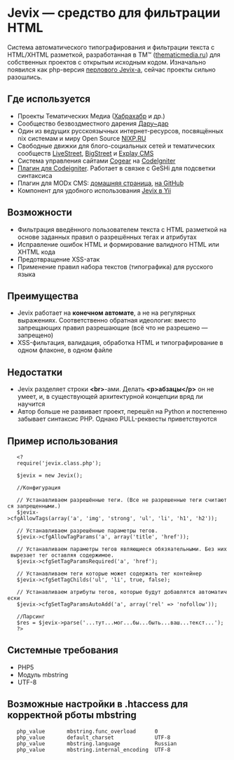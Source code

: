 = Jevix — средство для фильтрации HTML =
Система автоматического типографирования и фильтрации текста с HTML/XHTML разметкой, разработанная в ТМ™ ([http://thematicmedia.ru thematicmedia.ru]) для собственных проектов с открытым исходным кодом. Изначально появился как php-версия [http://jevix.ru перлового Jevix-а], сейчас проекты сильно разошлись.

== Где используется ==
* Проекты Тематических Медиа ([http://habrahabr.ru/ Хабрахабр] и др.)
* Сообщество безвоздместного дарения [http://darudar.org/ Дару~дар]
* Один из ведущих русскоязычных интернет-ресурсов, посвящённых nix системам и миру Open Source [http://www.nixp.ru/ NIXP.RU]
* Свободные движки для блого-социальных сетей и тематических сообществ [http://livestreet.ru/ LiveStreet], [http://bigstreet.ru/ BigStreet] и [http://explay.s/ Explay CMS]
* Система управления сайтами [http://cogear.ru/ Сogear] на [http://codeigniter.com/ CodeIgniter]
* [http://www.coolweb.su/blog/7.html Плагин для Codeigniter]. Работает в связке с GeSHi для подсветки синтаксиса
* Плагин для MODx CMS: [http://bezumkin.ru/modx/jevix/ домашняя страница], [https://github.com/bezumkin/modx-jevix на GitHub]
* Компонент для удобного использования [https://github.com/tokolist/yii-components/blob/master/protected/extensions/yiicomp/widgets/YiiJevix/readme_ru.md Jevix в Yii]

== Возможности ==
* Фильтрация введённого пользователем текста с HTML разметкой на основе заданных правил о разрешённых тегах и атрибутах
* Исправление ошибок HTML и формирование валидного HTML или XHTML кода
* Предотвращение XSS-атак
* Применение правил набора текстов (типографика) для русского языка

== Преимущества ==
* Jevix работает на '''конечном автомате''', а не на регулярных выражениях. Соответственно обратная идеология: вместо запрещающих правил разрешающие (всё что не разрешено — запрещено)
* XSS-фильтация, валидация, обработка HTML и типографирование в одном флаконе, в одном файле

== Недостатки ==
* Jevix разделяет строки '''&lt;br&gt;'''-ами. Делать '''&lt;p&gt;абзацы&lt;/p&gt;''' он не умеет, и, в существующей архитектурной концепции вряд ли научится
* Автор больше не развивает проект, перешёл на Python и постепенно забывает синтаксис PHP. Однако PULL-реквесты приветствуются

==Пример использования==
    <?
    require('jevix.class.php');
    
    $jevix = new Jevix();
    
    //Конфигурация
    
    // Устанавливаем разрешённые теги. (Все не разрешенные теги считаются запрещенными.)
    $jevix->cfgAllowTags(array('a', 'img', 'strong', 'ul', 'li', 'h1', 'h2'));
    
    // Устанавливаем разрешённые параметры тегов.
    $jevix->cfgAllowTagParams('a', array('title', 'href'));
    
    // Устанавливаем параметры тегов являющиеся обязяательными. Без них вырезает тег оставляя содержимое.
    $jevix->cfgSetTagParamsRequired('a', 'href');
    
    // Устанавливаем теги которые может содержать тег контейнер
    $jevix->cfgSetTagChilds('ul', 'li', true, false);
    
    // Устанавливаем атрибуты тегов, которые будут добавлятся автоматически
    $jevix->cfgSetTagParamsAutoAdd('a', array('rel' => 'nofollow'));
    
    //Парсинг
    $res = $jevix->parse('...тут...мог...бы...быть...ваш...текст...');
    ?>

== Системные требования ==
* PHP5
* Модуль mbstring
* UTF-8

== Возможные настройки в .htaccess для корректной рботы mbstring ==
    php_value       mbstring.func_overload      0
    php_value       default_charset             UTF-8
    php_value       mbstring.language           Russian
    php_value       mbstring.internal_encoding  UTF-8